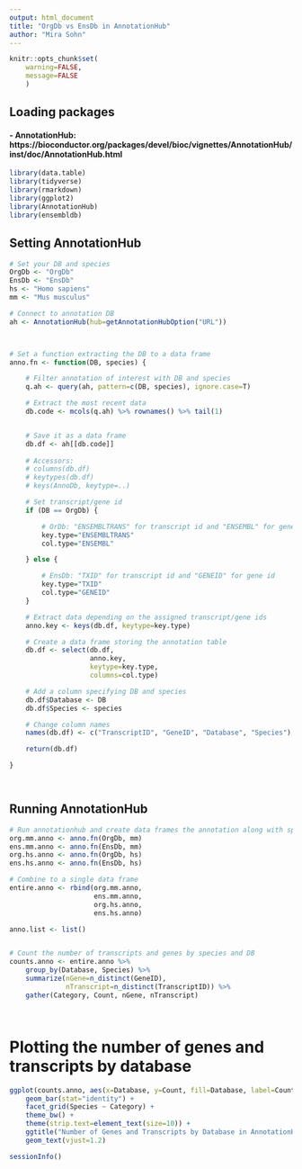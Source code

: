 ```yaml
---
output: html_document
title: "OrgDb vs EnsDb in AnnotationHub"
author: "Mira Sohn" 
---
```




```r


knitr::opts_chunk$set(
    warning=FALSE,
    message=FALSE
    )


```



## Loading packages

#### - **AnnotationHub**: https://bioconductor.org/packages/devel/bioc/vignettes/AnnotationHub/inst/doc/AnnotationHub.html



```r

library(data.table)
library(tidyverse)
library(rmarkdown)
library(ggplot2)
library(AnnotationHub)
library(ensembldb)
```

## Setting AnnotationHub

```r


# Set your DB and species
OrgDb <- "OrgDb"
EnsDb <- "EnsDb"
hs <- "Homo sapiens"
mm <- "Mus musculus"

# Connect to annotation DB
ah <- AnnotationHub(hub=getAnnotationHubOption("URL")) 



# Set a function extracting the DB to a data frame
anno.fn <- function(DB, species) {

    # Filter annotation of interest with DB and species
    q.ah <- query(ah, pattern=c(DB, species), ignore.case=T)

    # Extract the most recent data
    db.code <- mcols(q.ah) %>% rownames() %>% tail(1)


    # Save it as a data frame
    db.df <- ah[[db.code]] 
    
    # Accessors:
    # columns(db.df) 
    # keytypes(db.df) 
    # keys(AnnoDb, keytype=..) 

    # Set transcript/gene id 
    if (DB == OrgDb) { 

        # OrDb: "ENSEMBLTRANS" for transcript id and "ENSEMBL" for gene id 
        key.type="ENSEMBLTRANS"
        col.type="ENSEMBL"

    } else {

        # EnsDb: "TXID" for transcript id and "GENEID" for gene id 
        key.type="TXID"
        col.type="GENEID" 
    }

    # Extract data depending on the assigned transcript/gene ids
    anno.key <- keys(db.df, keytype=key.type)

    # Create a data frame storing the annotation table
    db.df <- select(db.df, 
                    anno.key,
                    keytype=key.type, 
                    columns=col.type) 

    # Add a column specifying DB and species 
    db.df$Database <- DB 
    db.df$Species <- species

    # Change column names
    names(db.df) <- c("TranscriptID", "GeneID", "Database", "Species")

    return(db.df)

}




```

## Running AnnotationHub


```r

# Run annotationhub and create data frames the annotation along with species and DB 
org.mm.anno <- anno.fn(OrgDb, mm) 
ens.mm.anno <- anno.fn(EnsDb, mm)
org.hs.anno <- anno.fn(OrgDb, hs)
ens.hs.anno <- anno.fn(EnsDb, hs)

# Combine to a single data frame
entire.anno <- rbind(org.mm.anno, 
                     ens.mm.anno,
                     org.hs.anno,
                     ens.hs.anno)

anno.list <- list() 


# Count the number of transcripts and genes by species and DB 
counts.anno <- entire.anno %>%
    group_by(Database, Species) %>%
    summarize(nGene=n_distinct(GeneID), 
              nTranscript=n_distinct(TranscriptID)) %>% 
    gather(Category, Count, nGene, nTranscript)




```

# Plotting the number of genes and transcripts by database


```r


ggplot(counts.anno, aes(x=Database, y=Count, fill=Database, label=Count)) + 
    geom_bar(stat="identity") + 
    facet_grid(Species ~ Category) + 
    theme_bw() + 
    theme(strip.text=element_text(size=10)) +
    ggtitle("Number of Genes and Transcripts by Database in AnnotationHub") +
    geom_text(vjust=1.2)


```


```r

sessionInfo()

```
